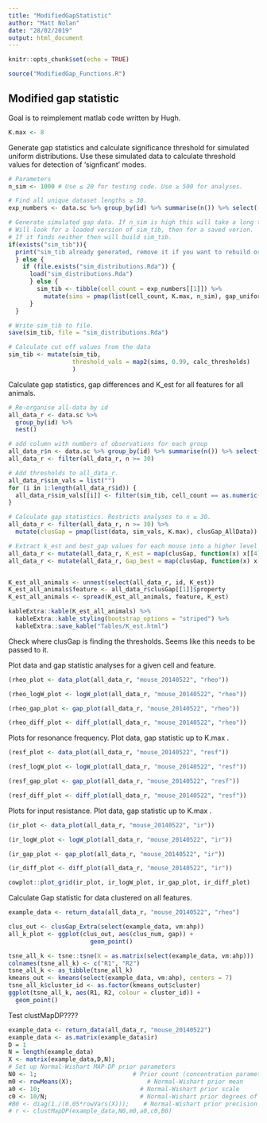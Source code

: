 ```yaml
---
title: "ModifiedGapStatistic"
author: "Matt Nolan"
date: "28/02/2019"
output: html_document
---
```


```r
knitr::opts_chunk$set(echo = TRUE)

source("ModifiedGap_Functions.R")
```

## Modified gap statistic

Goal is to reimplement matlab code written by Hugh.

```r
K.max <- 8
```

Generate gap statistics and calculate significance threshold for simulated uniform distributions. Use these simulated data to calculate threshold values for detection of 'signficant' modes.
```r
# Parameters
n_sim <- 1000 # Use ≤ 20 for testing code. Use ≥ 500 for analyses.

# Find all unique dataset lengths ≥ 30.
exp_numbers <- data.sc %>% group_by(id) %>% summarise(n()) %>% select(-id) %>% unique()

# Generate simulated gap data. If n_sim is high this will take a long time to run.
# Will look for a loaded version of sim_tib, then for a saved verion.
# If it finds neither then will build sim_tib.
if(exists("sim_tib")){
  print("sim_tib already generated, remove it if you want to rebuild or reload it")
  } else {
    if (file.exists("sim_distributions.Rda")) {
      load("sim_distributions.Rda")
      } else {
        sim_tib <- tibble(cell_count = exp_numbers[[1]]) %>%
          mutate(sims = pmap(list(cell_count, K.max, n_sim), gap_uniform_sim))
      }
  }

# Write sim_tib to file.
save(sim_tib, file = "sim_distributions.Rda")

# Calculate cut off values from the data
sim_tib <- mutate(sim_tib,
                  threshold_vals = map2(sims, 0.99, calc_thresholds)
                  )
```

Calculate gap statistics, gap differences and K_est for all features for all animals.
```r
# Re-organise all-data by id
all_data_r <- data.sc %>%
  group_by(id) %>%
  nest()

# add column with numbers of observations for each group
all_data_r$n <- data.sc %>% group_by(id) %>% summarise(n()) %>% select(-id)
all_data_r <- filter(all_data_r, n >= 30)

# Add thresholds to all_data_r.
all_data_r$sim_vals = list("")
for (i in 1:length(all_data_r$id)) {
  all_data_r$sim_vals[[i]] <- filter(sim_tib, cell_count == as.numeric(all_data_r$n[i,]))
}

# Calculate gap statistics. Restricts analyses to n ≥ 30.
all_data_r <- filter(all_data_r, n >= 30) %>%
  mutate(clusGap = pmap(list(data, sim_vals, K.max), clusGap_AllData))

# Extract k_est and best_gap values for each mouse into a higher level column.
all_data_r <- mutate(all_data_r, K_est = map(clusGap, function(x) x[[4]]))
all_data_r <- mutate(all_data_r, Gap_best = map(clusGap, function(x) x[[5]]))


K_est_all_animals <- unnest(select(all_data_r, id, K_est))
K_est_all_animals$feature <- all_data_r$clusGap[[1]]$property
K_est_all_animals <- spread(K_est_all_animals, feature, K_est)

kableExtra::kable(K_est_all_animals) %>%
  kableExtra::kable_styling(bootstrap_options = "striped") %>%
  kableExtra::save_kable("Tables/K_est.html")
```

Check where clusGap is finding the thresholds. Seems like this needs to be passed to it.
    

Plot data and gap statistic analyses for a given cell and feature.
```r
(rheo_plot <- data_plot(all_data_r, "mouse_20140522", "rheo"))

(rheo_logW_plot <- logW_plot(all_data_r, "mouse_20140522", "rheo"))

(rheo_gap_plot <- gap_plot(all_data_r, "mouse_20140522", "rheo"))

(rheo_diff_plot <- diff_plot(all_data_r, "mouse_20140522", "rheo"))
```



Plots for resonance frequency.
Plot data,  gap statistic up to K.max .
```r
(resf_plot <- data_plot(all_data_r, "mouse_20140522", "resf"))

(resf_logW_plot <- logW_plot(all_data_r, "mouse_20140522", "resf"))

(resf_gap_plot <- gap_plot(all_data_r, "mouse_20140522", "resf"))

(resf_diff_plot <- diff_plot(all_data_r, "mouse_20140522", "resf"))
```

Plots for input resistance.
Plot data,  gap statistic up to K.max .
```r
(ir_plot <- data_plot(all_data_r, "mouse_20140522", "ir"))

(ir_logW_plot <- logW_plot(all_data_r, "mouse_20140522", "ir"))

(ir_gap_plot <- gap_plot(all_data_r, "mouse_20140522", "ir"))

(ir_diff_plot <- diff_plot(all_data_r, "mouse_20140522", "ir"))

cowplot::plot_grid(ir_plot, ir_logW_plot, ir_gap_plot, ir_diff_plot)
```


Calculate Gap statistic for data clustered on all features.
```r
example_data <- return_data(all_data_r, "mouse_20140522", "rheo")

clus_out <- clusGap_Extra(select(example_data, vm:ahp))
all_k_plot <- ggplot(clus_out, aes(clus_num, gap)) +
                       geom_point()

tsne_all_k <- tsne::tsne(X = as.matrix(select(example_data, vm:ahp)))
colnames(tsne_all_k) <- c("R1", "R2")
tsne_all_k <- as_tibble(tsne_all_k)
kmeans_out <- kmeans(select(example_data, vm:ahp), centers = 7)
tsne_all_k$cluster_id <- as.factor(kmeans_out$cluster)
ggplot(tsne_all_k, aes(R1, R2, colour = cluster_id)) +
  geom_point()
```



Test clustMapDP????
```r
example_data <- return_data(all_data_r, "mouse_20140522")
example_data <- as.matrix(example_data$ir)
D = 1
N = length(example_data)
X <- matrix(example_data,D,N);
# Set up Normal-Wishart MAP-DP prior parameters
N0 <- 1;                           # Prior count (concentration parameter)
m0 <- rowMeans(X);                     # Normal-Wishart prior mean
a0 <- 10;                            # Normal-Wishart prior scale
c0 <- 10/N;                          # Normal-Wishart prior degrees of freedom
#B0 <- diag(1./(0.05*rowVars(X)));    # Normal-Wishart prior precision
# r <- clustMapDP(example_data,N0,m0,a0,c0,B0)
```


